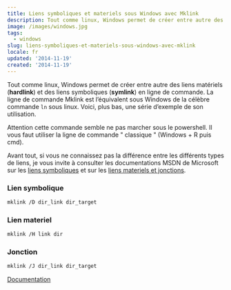 ```yaml
---
title: Liens symboliques et materiels sous Windows avec Mklink
description: Tout comme linux, Windows permet de créer entre autre des liens matériels (**hardlink**) et des liens symboliques (**symlink**) en ligne de commande. La ligne de commande Mklink est l’équivalent sous Windows de la célèbre commande ```ln``` sous linux. Voici, plus bas, une série d’exemple de son utilisation.
image: /images/windows.jpg
tags:
  - windows
slug: liens-symboliques-et-materiels-sous-windows-avec-mklink
locale: fr
updated: '2014-11-19'
created: '2014-11-19'
---
```


Tout comme linux, Windows permet de créer entre autre des liens matériels (**hardlink**) et des liens symboliques (**symlink**) en ligne de commande. La ligne de commande Mklink est l’équivalent sous Windows de la célèbre commande `ln` sous linux. Voici, plus bas, une série d’exemple de son utilisation.

Attention cette commande semble ne pas marcher sous le powershell. Il vous faut utiliser la ligne de commande " classique " (Windows + R puis cmd).

Avant tout, si vous ne connaissez pas la différence entre les différents types de liens, je vous invite à consulter les documentations MSDN de Microsoft sur les [liens symboliques](<http://msdn.microsoft.com/en-us/library/aa363878(v=vs.85).aspx>) et sur les [liens materiels et jonctions](http://msdn.microsoft.com/en-us/library/aa365006%28VS.85%29.aspx).

### Lien symbolique

```bash
mklink /D dir_link dir_target
```

### Lien materiel

```bash
mklink /H link dir
```

### Jonction

```bash
mklink /J dir_link dir_target
```

[Documentation](http://technet.microsoft.com/en-us/library/cc753194%28WS.10%29.aspx)
